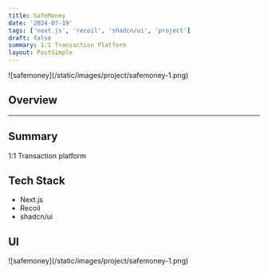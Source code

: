 ```yaml
---
title: SafeMoney
date: '2024-07-19'
tags: ['next.js', 'recoil', 'shadcn/ui', 'project']
draft: false
summary: 1:1 Transaction Platform
layout: PostSimple
---
```


<div className="-mx-2 flex flex-wrap overflow-hidden xl:-mx-2">
  ![safemoney](/static/images/project/safemoney-1.png)
</div>

## Overview

<TOCInline toc={props.toc} exclude="Overview" toHeading={2} />

<hr />

## Summary

1:1 Transaction platform

## Tech Stack

- Next.js
- Recoil
- shadcn/ui

## UI

<div className="-mx-2 flex flex-wrap overflow-hidden xl:-mx-2">
  ![safemoney](/static/images/project/safemoney-1.png)
</div>
